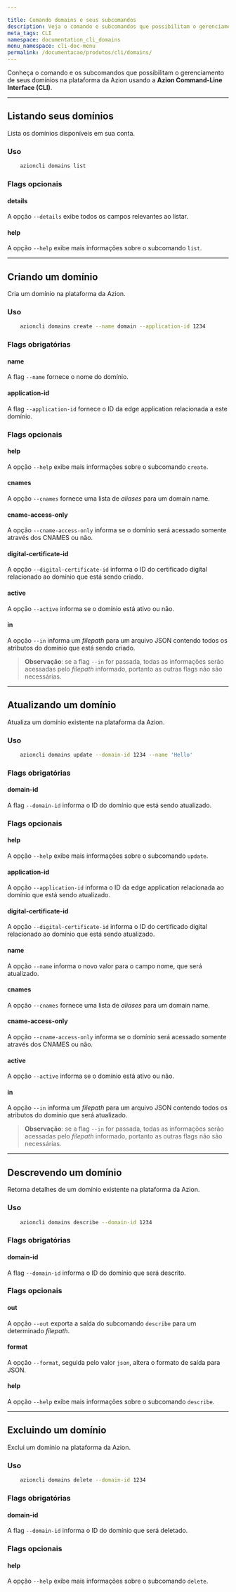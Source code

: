 ```yaml
---

title: Comando domains e seus subcomandos
description: Veja o comando e subcomandos que possibilitam o gerenciamento de seus domínios na plataforma da Azion usando a Azion CLI.
meta_tags: CLI
namespace: documentation_cli_domains
menu_namespace: cli-doc-menu
permalink: /documentacao/produtos/cli/domains/
---
```


Conheça o comando e os subcomandos que possibilitam o gerenciamento de seus domínios na plataforma da Azion usando a **Azion Command-Line Interface (CLI)**.

---

## Listando seus domínios

Lista os domínios disponíveis em sua conta.

### Uso

```bash
    azioncli domains list
```

### Flags opcionais

#### details

A opção `--details` exibe todos os campos relevantes ao listar.

#### help

A opção `--help` exibe mais informações sobre o subcomando `list`.

---

## Criando um domínio

Cria um domínio na plataforma da Azion.

### Uso

```bash
    azioncli domains create --name domain --application-id 1234
```

### Flags obrigatórias

#### name

A flag `--name` fornece o nome do domínio.

#### application-id

A flag `--application-id` fornece o ID da edge application relacionada a este domínio.

### Flags opcionais

#### help

A opção `--help` exibe mais informações sobre o subcomando `create`.

#### cnames

A opção `--cnames` fornece uma lista de *aliases* para um domain name.

#### cname-access-only

A opção `--cname-access-only` informa se o domínio será acessado somente através dos CNAMES ou não.

#### digital-certificate-id

A opção `--digital-certificate-id` informa o ID do certificado digital relacionado ao domínio que está sendo criado.

#### active

A opção `--active` informa se o domínio está ativo ou não.

#### in

A opção `--in` informa um *filepath* para um arquivo JSON contendo todos os atributos do domínio que está sendo criado.

> **Observação**: se a flag `--in` for passada, todas as informações serão acessadas pelo *filepath* informado, portanto as outras flags não são necessárias.

---

## Atualizando um domínio

Atualiza um domínio existente na plataforma da Azion.

### Uso

```bash
    azioncli domains update --domain-id 1234 --name 'Hello'
```

### Flags obrigatórias

#### domain-id

A flag `--domain-id` informa o ID do domínio que está sendo atualizado.

### Flags opcionais

#### help

A opção `--help` exibe mais informações sobre o subcomando `update`.

#### application-id

A opção `--application-id` informa o ID da edge application relacionada ao domínio que está sendo atualizado.

#### digital-certificate-id

A opção `--digital-certificate-id` informa o ID do certificado digital relacionado ao domínio que está sendo atualizado.

#### name

A opção `--name` informa o novo valor para o campo nome, que será atualizado.

#### cnames

A opção `--cnames` fornece uma lista de *aliases* para um domain name.

#### cname-access-only

A opção `--cname-access-only` informa se o domínio será acessado somente através dos CNAMES ou não.

#### active

A opção `--active` informa se o domínio está ativo ou não.

#### in

A opção `--in` informa um *filepath* para um arquivo JSON contendo todos os atributos do domínio que será atualizado.

> **Observação**: se a flag `--in` for passada, todas as informações serão acessadas pelo *filepath* informado, portanto as outras flags não são necessárias.

---

## Descrevendo um domínio

Retorna detalhes de um domínio existente na plataforma da Azion.

### Uso

```bash
    azioncli domains describe --domain-id 1234
```

### Flags obrigatórias

#### domain-id

A flag `--domain-id` informa o ID do domínio que será descrito.

### Flags opcionais

#### out

A opção `--out` exporta a saída do subcomando `describe` para um determinado *filepath*.

#### format

A opção `--format`, seguida pelo valor `json`, altera o formato de saída para JSON.

#### help

A opção `--help` exibe mais informações sobre o subcomando `describe`.

---

## Excluindo um domínio 

Exclui um domínio na plataforma da Azion.

### Uso

```bash
    azioncli domains delete --domain-id 1234
```

### Flags obrigatórias

#### domain-id

A flag `--domain-id` informa o ID do domínio que será deletado.

### Flags opcionais

#### help

A opção `--help` exibe mais informações sobre o subcomando `delete`.

